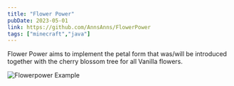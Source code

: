 ```yaml
---
title: "Flower Power"
pubDate: 2023-05-01
link: https://github.com/AnnsAnns/FlowerPower
tags: ["minecraft","java"]
---
```


Flower Power aims to implement the petal form that was/will be introduced together with the cherry blossom tree for all Vanilla flowers.

![Flowerpower Example](images/flowerpower.jpeg "A showcase of Flower Power field in Minecraft")